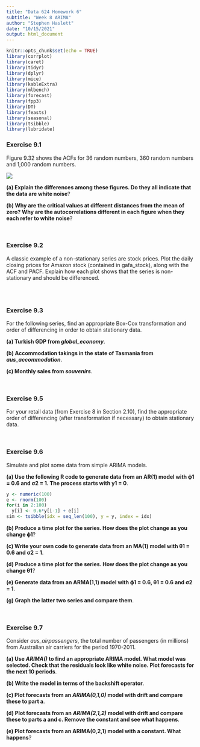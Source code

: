 ```yaml
---
title: "Data 624 Homework 6"
subtitle: "Week 8 ARIMA"
author: "Stephen Haslett"
date: "10/15/2021"
output: html_document
---
```


```r
knitr::opts_chunk$set(echo = TRUE)
library(corrplot)
library(caret)
library(tidyr)
library(dplyr)
library(mice)
library(kableExtra)
library(mlbench)
library(forecast)
library(fpp3)
library(DT)
library(feasts)
library(seasonal)
library(tsibble)
library(lubridate)
```

### Exercise 9.1
Figure 9.32 shows the ACFs for 36 random numbers, 360 random numbers and 1,000 random numbers.

![](images/hwk6-fig9.32.png)


**(a) Explain the differences among these figures. Do they all indicate that the data are white noise**? 


**(b) Why are the critical values at different distances from the mean of zero? Why are the autocorrelations different in each figure when they each refer to white noise**? 


\ 

### Exercise 9.2
A classic example of a non-stationary series are stock prices. Plot the daily closing prices for Amazon stock (contained in gafa_stock), along with the ACF and PACF. Explain how each plot shows that the series is non-stationary and should be differenced.

```r
```


\ 

### Exercise 9.3
For the following series, find an appropriate Box-Cox transformation and order of differencing in order to obtain stationary data.


**(a) Turkish GDP from _global_economy_**.


**(b) Accommodation takings in the state of Tasmania from _aus_accommodation_**.


**(c) Monthly sales from _souvenirs_**.


\ 

### Exercise 9.5
For your retail data (from Exercise 8 in Section 2.10), find the appropriate order of differencing (after transformation if necessary) to obtain stationary data.

\ 

### Exercise 9.6
Simulate and plot some data from simple ARIMA models.


**(a) Use the following R code to generate data from an AR(1) model with  ϕ1 = 0.6 and  σ2 = 1. The process starts with y1 = 0**.

```r
y <- numeric(100)
e <- rnorm(100)
for(i in 2:100)
  y[i] <- 0.6*y[i-1] + e[i]
sim <- tsibble(idx = seq_len(100), y = y, index = idx)
```


**(b) Produce a time plot for the series. How does the plot change as you change ϕ1**?


**(c) Write your own code to generate data from an MA(1) model with θ1 = 0.6 and σ2 = 1**.


**(d) Produce a time plot for the series. How does the plot change as you change θ1**?


**(e) Generate data from an ARMA(1,1) model with ϕ1 = 0.6, θ1 = 0.6 and σ2 = 1**.


**(g) Graph the latter two series and compare them**.


\ 

### Exercise 9.7
Consider _aus_airpassengers_, the total number of passengers (in millions) from Australian air carriers for the period 1970-2011.


**(a) Use _ARIMA()_ to find an appropriate ARIMA model. What model was selected. Check that the residuals look like white noise. Plot forecasts for the next 10 periods**.


**(b) Write the model in terms of the backshift operator**.


**(c) Plot forecasts from an _ARIMA(0,1,0)_ model with drift and compare these to part a**.


**(d) Plot forecasts from an _ARIMA(2,1,2)_ model with drift and compare these to parts a and c. Remove the constant and see what happens**.


**(e) Plot forecasts from an ARIMA(0,2,1) model with a constant. What happens**?
 
 